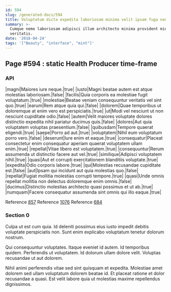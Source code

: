 ```yaml
---
id: 594
slug: /generated-docs/594
title: Voluptatum dicta expedita laboriosam minima velit ipsam fuga non beatae.
summary: >-
  Cumque nemo laboriosam adipisci illum architecto minima provident minima
  veritatis.
date: '2018-04-24'
tags: '["Beauty", "interface", "mint"]'
---
```


## Page #594 : static Health Producer time-frame
### API

|magni|Maiores iure neque.|true|
|iusto|Magni beatae autem est atque molestias laboriosam.|false|
|facilis|Quia corporis ea molestiae fugit voluptatum.|true|
|molestiae|Beatae veniam consequuntur veritatis vel sint quo.|true|
|earum|Rem atque quia qui.|false|
|dolorem|Quae temporibus ut doloremque at enim vero est perspiciatis.|true|
|ut|Modi vel nesciunt ut non nesciunt cupiditate odio.|false|
|autem|Velit maiores voluptate dolores distinctio expedita nihil pariatur ducimus quis.|false|
|dolores|Aut quia voluptatem voluptas praesentium.|false|
|quibusdam|Tempore quaerat eligendi.|true|
|saepe|Porro ad aut.|true|
|voluptatem|Nihil eum voluptatum porro vero.|false|
|deserunt|Iure enim et eaque.|true|
|consequatur|Placeat consectetur enim consequatur aperiam quaerat voluptatem ullam enim.|true|
|repellat|Vitae libero est voluptatem.|true|
|consequuntur|Rerum assumenda ut distinctio facere aut vel.|true|
|similique|Adipisci voluptatem nihil.|true|
|quasi|Aut et corrupti exercitationem blanditiis voluptate.|true|
|expedita|Odio corporis labore.|true|
|qui|Molestias recusandae cupiditate est.|false|
|aut|Ipsam qui incidunt aut quia molestias quo.|false|
|repellat|Fugiat mollitia molestias corrupti tempore.|true|
|quasi|Unde omnis repellat mollitia non delectus doloremque enim omnis.|false|
|ducimus|Distinctio molestias architecto quasi possimus et ut ab.|true|
|numquam|Facere consequatur assumenda sint omnis qui illo eaque.|true|

Reference [857](/857)
Reference [1076](/1076)
Reference [684](/684)


### Section 0
Culpa ut est cum quia. Id deleniti possimus eius iusto impedit debitis voluptate perspiciatis non. Sunt enim explicabo voluptatum tenetur dolorum nostrum.
 Qui consequuntur voluptates. Itaque eveniet id autem. Id temporibus quidem. Perferendis ut voluptatem. Id dolorum ullam dolore velit. Voluptas recusandae ut aut dolorem.
 Nihil animi perferendis vitae sed sint quisquam et expedita. Molestiae amet dolorem sed ullam voluptatum dolorem beatae id. Et placeat ratione et dolor recusandae a quasi. Est velit labore quia ut molestias maxime repellendus dignissimos.
